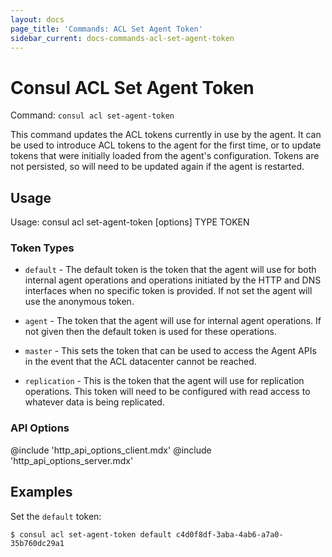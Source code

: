 ```yaml
---
layout: docs
page_title: 'Commands: ACL Set Agent Token'
sidebar_current: docs-commands-acl-set-agent-token
---
```


# Consul ACL Set Agent Token

Command: `consul acl set-agent-token`

This command updates the ACL tokens currently in use by the agent. It can be used to introduce
ACL tokens to the agent for the first time, or to update tokens that were initially loaded from
the agent's configuration. Tokens are not persisted, so will need to be updated again if the
agent is restarted.

## Usage

Usage: consul acl set-agent-token [options] TYPE TOKEN

### Token Types

- `default` - The default token is the token that the agent will use for
  both internal agent operations and operations initiated by the HTTP
  and DNS interfaces when no specific token is provided. If not set the
  agent will use the anonymous token.

- `agent` - The token that the agent will use for internal agent operations.
  If not given then the default token is used for these operations.

- `master` - This sets the token that can be used to access the Agent APIs in
  the event that the ACL datacenter cannot be reached.

- `replication` - This is the token that the agent will use for replication
  operations. This token will need to be configured with read access to
  whatever data is being replicated.

### API Options

@include 'http_api_options_client.mdx'
@include 'http_api_options_server.mdx'

## Examples

Set the `default` token:

```
$ consul acl set-agent-token default c4d0f8df-3aba-4ab6-a7a0-35b760dc29a1
```
